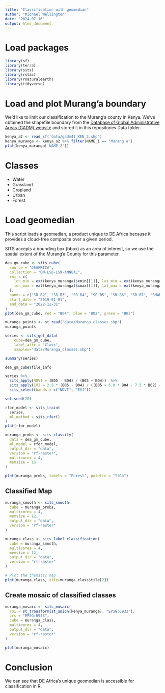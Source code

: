 ```yaml
---
title: "Classification with geomedian"
author: "Michael Wellington"
date: "2024-07-16"
output: html_document
---
```


# Load packages

```r
library(sf)
library(terra)
library(sits)
library(rstac)
library(rnaturalearth)
library(tidyverse)
```
# Load and plot Murang'a boundary

We'd like to limit our classification to the Murang'a county in Kenya. We've obtained the shapefile boundary from the [Database of Global Administrative Areas (GADM) website](https://gadm.org/) and stored it in this repositories Data folder.

```r
kenya_a2 <- read_sf('data/gadm41_KEN_2.shp')
kenya_muranga <- kenya_a2 %>% filter(NAME_1 == "Murang'a")
plot(kenya_muranga['NAME_2'])
```
# Classes
* Water
* Grassland
* Cropland
* Urban
* Forest


# Load geomedian

This script loads a geomedian, a product unique to DE Africa because it provides a cloud-free composite over a given period.

SITS accepts a bounding box (bbox) as an area of interest, so we use the spatial extent of the Murang'a County for this parameter.

```r
dea_gm_cube <- sits_cube(
  source = "DEAFRICA",
  collection = "GM-LS8-LS9-ANNUAL",
  roi = c(
    lon_min = ext(kenya_muranga)$xmin[[1]], lat_min = ext(kenya_muranga)$ymin[[1]],
    lon_max = ext(kenya_muranga)$xmax[[1]], lat_max = ext(kenya_muranga)$ymax[[1]]
  ),
  bands = c("SR_B2", "SR_B3", "SR_B4", "SR_B5", "SR_B6", "SR_B7", "SMAD"),
  start_date = "2019-01-01",
  end_date = "2022-12-31"
)
plot(dea_gm_cube, red = "B04", blue = "B02", green = "B03")
```
```r
muranga_points <- st_read('data/Muranga_classes.shp')
muranga_points
```

```r

series <- sits_get_data(
    cube=dea_gm_cube,
    label_attr = "Class",
    samples='data/Muranga_classes.shp')
```

```r
summary(series)
```
```r
dea_gm_cube$file_info
```

```r
series %>% 
  sits_apply(NDVI = (B05 - B04) / (B05 + B04))  %>% 
  sits_apply(EVI = 2.5 * (B05 - B04) / ((B05 + 6.0 * B04 - 7.5 * B02) + 1.0))  %>% 
  sits_select(bands = c("NDVI", "EVI"))

```
```r

set.seed(20)

rfor_model <- sits_train(
  series,
  ml_method = sits_rfor()
)
plot(rfor_model)
```
```r
muranga_probs <- sits_classify(
  data = dea_gm_cube,
  ml_model = rfor_model,
  output_dir = "data",
  version = "rf-raster",
  multicores = 4,
  memsize = 16
)

plot(muranga_probs, labels = "Forest", palette = "YlGn")
```
## Classified Map
```r
muranga_smooth <- sits_smooth(
  cube = muranga_probs,
  multicores = 4,
  memsize = 12,
  output_dir = "data",
  version = "rf-raster"
)
```


```r
muranga_class <- sits_label_classification(
  cube = muranga_smooth,
  multicores = 4,
  memsize = 12,
  output_dir = "data",
  version = "rf-raster"
)

# Plot the thematic map
plot(muranga_class, tile=muranga_class$tile[2])
```
## Create  mosaic of classified classes
```r
muranga_mosaic <- sits_mosaic(
  roi = st_transform(st_union(kenya_muranga), "EPSG:6933"),
  crs = "EPSG:6933",
  cube = muranga_class,
  multicores = 4,
  output_dir = "data",
  version = "rf-raster"
)

plot(muranga_mosaic)
```

# Conclusion

We can see that DE Africa's unique geomedian is accessible for classification in R.
